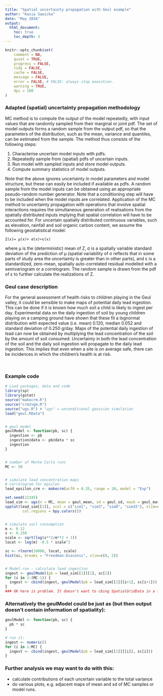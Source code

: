 ```yaml
---
title: "Spatial uncertainty propagation with Geul example"
author: "Kasia Sawicka"
date: "May 2016"
output:
  html_document:
    toc: true
    toc_depth: 3
---
```




```r
knitr::opts_chunk$set(
    comment = NA,
    quiet = TRUE,
    progress = FALSE,
    tidy = FALSE,
    cache = FALSE,
    message = FALSE,
    error = FALSE, # FALSE: always stop execution.
    warning = TRUE,
    dpi = 100
)
```


### Adapted (spatial) uncertainty propagation methodology

MC method is to compute the output of the model repeatedly, with input values that are randomly sampled from their marginal or joint pdf. The set of model outputs forms a random sample from the output pdf, so that the parameters of the distribution, such as the mean, variance and quantiles, can be estimated from the sample. The method thus consists of the following steps:

1.	Characterise uncertain model inputs with pdfs.
1.	Repeatedly sample from (spatial) pdfs of uncertain inputs.
1.	Run model with sampled inputs and store model outputs.
1. 	Compute summary statistics of model outputs.

Note that the above ignores uncertainty in model parameters and model structure, but these can easily be included if available as pdfs. A random sample from the model inputs can be obtained using an appropriate pseudo-random number generator. Note that a conditioning step will have to be included when the model inputs are correlated. 
Application of the MC method to uncertainty propagation with operations that involve spatial interactions requires the simultaneous generation of realisations from the spatially distributed inputs implying that spatial correlation will have to be accounted for. For uncertain spatially distributed continuous variables, such as elevation, rainfall and soil organic carbon content, we assume the following geostatistical model:

	Z(x)= μ(x)+ σ(x)∙ε(x)

where μ is the (deterministic)  mean of Z, σ is a spatially variable standard deviation of the prediction of μ (spatial variability of σ reflects that in some parts of study area the uncertainty is greater than in other parts), and ε is a standardized, zero-mean, spatially auto-correlated residual modelled with a semivariogram or a correlogram. The random sample is drawn from the pdf of ε to further calculate the realizations of Z. 


### Geul case description

For  the  general  assessment  of  health  risks  to  children  playing  in  the Geul valley, it could be sensible to make maps of potential daily lead ingestion.  This  can  be  done  if  it  is  known  how  much soil  a  child  is likely to ingest per day. Experimental data on the daily ingestion of soil by young children playing on a camping ground have shown that these fit  a  lognormal  distribution with  expected value  (i.e.  mean)  0.120,  median  0.052  and  standard  deviation  of 0.250 g/day. Maps of the potential daily ingestion of lead can now be obtained by multiplying the lead concentration of the soil by the amount of soil consumed. Uncertainty in both the lead concentration of the soil and the daily soil ingestion will propagate to the daily lead ingestion. This implies that even when a site is on average safe, there can be incidences in which the children’s health is at risk.

<br>

### Example code

```r

# Load packages, data and code
library(sp)
library(gstat)
source("makecrm.R")
source("crm2vgm.R")
source("ugs.R") # "ugs" = unconditional gaussian simulation
load("geul.RData")


# geul model
geulModel <- function(pb, sc) {
  ingestion <- pb 
  ingestion@data <- pb@data * sc
  ingestion
}


# number of Monte Carlo runs
MC <- 50


# simulate lead concentration maps
# correlogram for epsilon
lead_epsilon_crm <- makecrm(acf0 = 0.35, range = 20, model = "Exp")

set.seed(12345)
lead_sim <- ugs(n = MC, mean = geul_mean, sd = geul_sd, mask = geul_mask, crm = lead_epsilon_crm)
spplot(lead_sim[[1]], zcol = c("sim1", "sim3", "sim8", "sim15"), xlim=c(190200,191300), ylim=c(314300,315600),
        col.regions = bpy.colors())


# simulate soil consumption
m <- 0.12
s <- 0.250
scale <- sqrt(log(s**2/m**2 + 1))
locat <- log(m) -0.5 * scale^2

sc <- rlnorm(10000, locat, scale)
hist(sc, breaks = "Freedman-Diaconis", xlim=c(0, 2))


# Model run - calculate lead ingestion
ingest <- geulModel(pb = lead_sim[[1]][1], sc[1])
for (i in 1:(MC-1)) {
  ingest <- cbind(ingest, geulModel(pb = lead_sim[[1]][i+1], sc[i+1]))
}
### OK here is problem. It doesn't want to cbing SpatialGridData in a loop.

```


### Alternatively the geulModel could be just as (but then output doesn't contain information of spatiality):


```r

geulModel <- function(pb, sc) {
  pb * sc
}

# run it:
ingest <- numeric()
for (i in 1:MC) {
  ingest <- cbind(ingest, geulModel(pb = lead_sim[[1]][[i]], sc[i]))
}

```


### Further analysis we may want to do with this:

- calculate contributions of each uncertain variable to the total variance
- do various plots, e.g. adjacent maps of mean and sd of MC samples or model runs.

<br>
